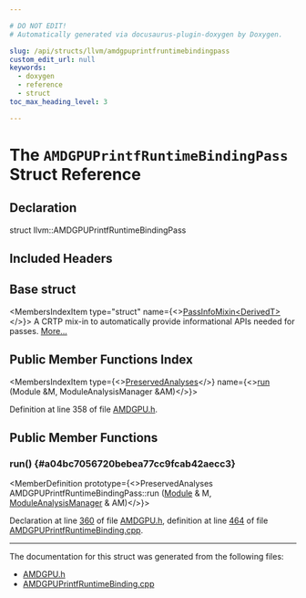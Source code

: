 ```yaml
---

# DO NOT EDIT!
# Automatically generated via docusaurus-plugin-doxygen by Doxygen.

slug: /api/structs/llvm/amdgpuprintfruntimebindingpass
custom_edit_url: null
keywords:
  - doxygen
  - reference
  - struct
toc_max_heading_level: 3

---
```





# The `AMDGPUPrintfRuntimeBindingPass` Struct Reference

<DoxygenPage pluginConfig={pluginConfig}>



## Declaration

<CodeBlock>struct llvm::AMDGPUPrintfRuntimeBindingPass</CodeBlock>

## Included Headers

<IncludesList>
<IncludesListItem
  filePath="Target/AMDGPU/AMDGPU.h"
  permalink="/docs/api/files/lib/lib/target/lib/target/amdgpu/amdgpu-h"
  isLocal="true" />
</IncludesList>

## Base struct

<MembersIndex>

<MembersIndexItem
  type="struct"
  name={<><a href="/docs/api/structs/llvm/passinfomixin">PassInfoMixin&lt;DerivedT&gt;</a></>}>
A CRTP mix-in to automatically provide informational APIs needed for passes. <a href="/docs/api/structs/llvm/passinfomixin/#details">More...</a>
</MembersIndexItem>

</MembersIndex>

## Public Member Functions Index

<MembersIndex>

<MembersIndexItem
  type={<><a href="/docs/api/classes/llvm/preservedanalyses">PreservedAnalyses</a></>}
  name={<><a href="#a04bc7056720bebea77cc9fcab42aecc3">run</a> (Module &amp;M, ModuleAnalysisManager &amp;AM)</>}>
</MembersIndexItem>

</MembersIndex>


Definition at line 358 of file <a href="/docs/api/files/lib/lib/target/lib/target/amdgpu/amdgpu-h">AMDGPU.h</a>.

<SectionDefinition>

## Public Member Functions

### run() {#a04bc7056720bebea77cc9fcab42aecc3}

<MemberDefinition
  prototype={<>PreservedAnalyses AMDGPUPrintfRuntimeBindingPass::run (<a href="/docs/api/classes/llvm/module">Module</a> &amp; M, <a href="/docs/api/namespaces/llvm/#af9c9208365fd9ce11392b4d79485e259">ModuleAnalysisManager</a> &amp; AM)</>}>

Declaration at line <a href="/docs/api/files/lib/lib/target/lib/target/amdgpu/amdgpu-h/#l00360">360</a> of file <a href="/docs/api/files/lib/lib/target/lib/target/amdgpu/amdgpu-h">AMDGPU.h</a>, definition at line <a href="/docs/api/files/lib/lib/target/lib/target/amdgpu/amdgpuprintfruntimebinding-cpp/#l00464">464</a> of file <a href="/docs/api/files/lib/lib/target/lib/target/amdgpu/amdgpuprintfruntimebinding-cpp">AMDGPUPrintfRuntimeBinding.cpp</a>.
</MemberDefinition>

</SectionDefinition>

<hr/>

The documentation for this struct was generated from the following files:

<ul>
<li><a href="/docs/api/files/lib/lib/target/lib/target/amdgpu/amdgpu-h">AMDGPU.h</a></li>
<li><a href="/docs/api/files/lib/lib/target/lib/target/amdgpu/amdgpuprintfruntimebinding-cpp">AMDGPUPrintfRuntimeBinding.cpp</a></li>
</ul>

</DoxygenPage>
